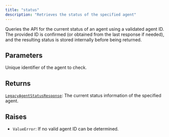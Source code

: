 ```yaml
---
title: "status"
description: "Retrieves the status of the specified agent"
---
```




Queries the API for the current status of an agent using a validated agent ID.
The provided ID is confirmed (or obtained from the last response if needed), and the
resulting status is stored internally before being returned.



## Parameters

<ParamField path="agent_id" type="str" required>
  Unique identifier of the agent to check.
</ParamField>

## Returns

[`LegacyAgentStatusResponse`](/sdk-reference/misc/legacyagentstatusresponse): The current status information of the specified agent.

## Raises

- `ValueError`: If no valid agent ID can be determined.
